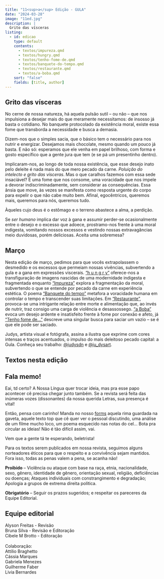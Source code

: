 ```yaml
---
title: "11<sup>a</sup> Edição - GULA"
date: "2024-03-28"
image: "11ed.jpg"
description: |
  Grito das vísceras
listing: 
  - id: edicao
    type: default
    contents:
      - textos/impureza.qmd
      - textos/hungry.qmd
      - textos/tenho-fome-de.qmd
      - textos/banquete-do-tempo.qmd
      - textos/restaurante.qmd
      - textos/a-boba.qmd
    sort: "false"
    fields: [title, author]
---
```


## Grito das vísceras

<!-- ![](capa.jpeg){.imgpar width="60%"} -->

No cerne de nossa natureza, há aquela pulsão sutil – ou não – que nos impulsiona a desejar mais do que meramente necessitamos: de insosso já basta o cotidiano. No banquete protocolado da existência moral, existe essa fome que transborda a necessidade e busca a demasia.
 
Dizem-nos que o simples sacia, que o básico tem o necessário para nos nutrir e energizar. Desejamos mais chocolate, mesmo quando um pouco já basta. E não só: esperamos que ele venha em papel brilhoso, com forma e gosto específico que a gente jura que tem (e se pá um presentinho dentro). 

Implicaram-nos, ao longo de toda nossa existência, que esse desejo inato pelo deleite é nada mais do que mero pecado da carne. *Poluição do intelecto e grito das vísceras*.  Mas o que caralhos fazemos com essa sede insaciável? É uma fome que nos consome, uma voracidade que nos impele a devorar indiscriminadamente, sem considerar as consequências. Essa ânsia que move, às vezes se manifesta como resposta urgente do corpo para expelir o que não cabe muito bem. Afinal, egocêntricos, queremos mais, queremos para nós, queremos tudo.

Àqueles cujo deus é o estômago e o terreno abastece a alma, a perdição. 

Se *ser humano* implica dar voz à gana e assumir perder-se ocasionalmente entre o desejo e o excesso que adoece, prostramo-nos frente à uma moral indigesta, vomitando nossos excessos e vestindo nossas extravagâncias meio duvidosas, porém deliciosas. Aceita uma sobremesa?


## Março

Nesta edição de março, pedimos para que vocês extrapolassem o desmedido e os excessos que permeiam nossas vivências, subvertendo a gula e a gana em expressões viscerais. ["h u n g r y"](textos/hungry.qmd) oferece-nos a transfiguração de imagens nascidas de uma modernidade indigesta e fragmentada enquanto ["Impureza"](textos/impureza.qmd) explora a fragmentação da moral, subvertendo o que se entende por pecado da carne em experiência estética. O poema ["Banquete do tempo"](textos/banquete-do-tempo) metafora a voracidade humana em controlar o tempo e transcender suas limitações. Em ["Restaurante"](textos/restaurante.qmd), provoca-se uma intrigante relação entre morte e alimentação que, ao invés de nutrir, traz consigo uma carga de violência e desassossego. ["a Boba"](textos/a-boba.qmd) evoca um desejo ardente e insatisfeito frente à fome por conexão e afeto, já ["Tenho fome de…"](textos/tenho-fome-de.qmd) descreve uma singular busca para saciar um vazio – se é que ele pode ser saciado.

Judys, artista visual e fotógrafa, assina a ilustra que exprime com cores intensas e traços acentuados, o impulso do mais deleitoso pecado capital: a Gula.
Conheça seu trabalho: [@judysdn](https://www.instagram.com/judysdn?igsh=MW5tdWpqbGF1NGJqNw==) e [@ju_dysart](https://www.instagram.com/ju_dysart?igsh=bjk4cjA2NThxNGtm).

## Textos nesta edição

::: {#edicao}
:::

## <i class="bi bi-mic-fill"></i> Fala memo!

Eai, td certo? A Nossa Língua quer trocar ideia, mas pra esse papo acontecer cê precisa chegar junto também. Se a revista será feita das inúmeras vozes (dissonantes) da nossa querida Letras, sua presença é vital!

Então, pensa com carinho! Manda no nosso [forms](https://forms.gle/DLdK8XZ6FbcQp5bD9) aquela rima guardada na gaveta, aquele texto top que cê quer ver o pessoal discutindo, uma análise de um filme mucho loco, um poema esquecido nas notas do cel... Bota pra circular as ideias! Não é tão difícil assim, vai.

Vem que a gente tá te esperando, beletrista!

::: callout-important
Para os textos serem publicados em nossa revista, seguimos alguns norteadores éticos para que o respeito e a convivência sejam mantidos. Fora isso, todas as penas valem a pena, se acanha não!

**Proibido** -- Violência ou ataque com base na raça, etnia, nacionalidade, sexo, gênero, identidade de gênero, orientação sexual, religião, deficiências ou doenças; Ataques individuais com constrangimento e degradação; Apologia a grupos de extrema direita política.

**Obrigatório** -- Seguir os prazos sugeridos; e respeitar os pareceres da Equipe Editorial.
:::

## Equipe editorial

<p>

</p>

| Alyson Freitas - Revisão
| Bruna Silva - Revisão e Editoração
| Cibele M Brotto - Editoração
| 
| Colaboração:
| Attílio Braghetto
| Cássia Marques
| Gabriela Menezes
| Guilherme Faber
| Livia Bernardes
